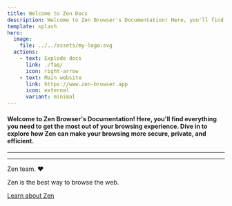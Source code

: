 ```yaml
---
title: Welcome to Zen Docs
description: Welcome to Zen Browser's Documentation! Here, you'll find everything you need to get the most out of your browsing experience.  Dive in to explore how Zen can make your browsing more secure, private, and efficient.
template: splash
hero:
  image:
    file: ../../assets/my-logo.svg
  actions:
    - text: Explode docs
      link: ./faq/
      icon: right-arrow
    - text: Main website
      link: https://www.zen-browser.app
      icon: external
      variant: minimal
---
```




#### Welcome to Zen Browser's Documentation! Here, you'll find everything you need to get the most out of your browsing experience.  Dive in to explore how Zen can make your browsing more secure, private, and efficient.

---

---

<Cardme/>

<AboutAstro title="Brought to you by">
Zen team. ❤️

Zen is the best way to browse the web.

[Learn about Zen](https://www.zen-browser.app/)

</AboutAstro>